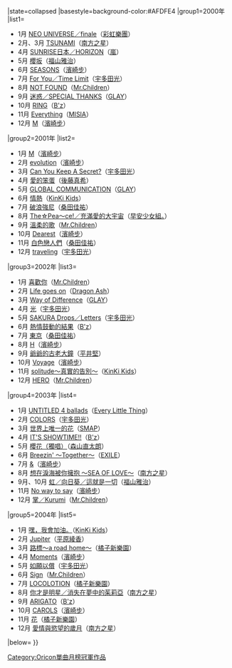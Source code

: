{{Navbox
|bodyclass=hlist

|name=Oricon單曲月榜冠軍 (2000年代前期)
|title=[[Oricon公信榜|Oricon]][[單曲]]月榜冠軍作品及獲得者{{#if:{{{1|}}}|（{{{1|}}}）|}}
|state=<includeonly>collapsed</includeonly>
|basestyle=background-color:#AFDFE4
|group1=2000年
|list1=
*1月 [[NEO UNIVERSE/finale|NEO UNIVERSE／finale]]（[[彩虹樂團]]）
*2月、3月 [[海嘯 (單曲)|TSUNAMI]]（[[南方之星]]）
*4月 [[SUNRISE日本/HORIZON|SUNRISE日本／HORIZON]]（[[嵐]]）
*5月 [[櫻坂 (福山雅治歌曲)|櫻坂]]（[[福山雅治]]）
*6月 [[SEASONS]]（[[濱崎步]]）
*7月 [[For You/Time Limit|For You／Time Limit]]（[[宇多田光]]）
*8月 [[NOT FOUND (單曲)|NOT FOUND]]（[[Mr.Children]]）
*9月 [[迷惑/SPECIAL THANKS|迷惑／SPECIAL THANKS]]（[[GLAY]]）
*10月 [[RING (B'z單曲)|RING]]（[[B'z]]）
*11月 [[Everything (MISIA單曲)|Everything]]（[[MISIA]]）
*12月 [[M (濱崎步單曲)|M]]（[[濱崎步]]）
|group2=2001年
|list2=
*1月 [[M (濱崎步單曲)|M]]（[[濱崎步]]）
*2月 [[evolution (濱崎步單曲)|evolution]]（[[濱崎步]]）
*3月 [[Can You Keep A Secret?]]（[[宇多田光]]）
*4月 [[愛的笨蛋]]（[[後藤真希]]）
*5月 [[GLOBAL COMMUNICATION]]（[[GLAY]]）
*6月 [[情熱]]（[[近畿小子|KinKi Kids]]）
*7月 [[破浪強尼]]（[[桑田佳祐]]）
*8月 [[The☆Pea～ce! / 充滿愛的大宇宙|The☆Pea～ce!／充滿愛的大宇宙]]（[[早安少女組。]]）
*9月 [[溫柔的歌]]（[[Mr.Children]]）
*10月 [[Dearest (濱崎步單曲)|Dearest]]（[[濱崎步]]）
*11月 [[白色戀人們]]（[[桑田佳祐]]）
*12月 [[traveling (單曲)|traveling]]（[[宇多田光]]）
|group3=2002年
|list3=
*1月 [[喜歡你 (Mr.Children單曲)|喜歡你]]（[[Mr.Children]]）
*2月 [[Life goes on (Dragon Ash單曲)|Life goes on]]（[[Dragon Ash]]）
*3月 [[Way of Difference]]（[[GLAY]]）
*4月 [[光 (宇多田光單曲)|光]]（[[宇多田光]]）
*5月 [[SAKURA Drops/Letters|SAKURA Drops／Letters]]（[[宇多田光]]）
*6月 [[熱情鼓動的結果]]（[[B'z]]）
*7月 [[東京 (桑田佳祐單曲)|東京]]（[[桑田佳祐]]）
*8月 [[H (濱崎步單曲)|H]]（[[濱崎步]]）
*9月 [[爺爺的古老大鐘 (平井堅單曲)|爺爺的古老大鐘]]（[[平井堅]]）
*10月 [[Voyage]]（[[濱崎步]]）
*11月 [[solitude～真實的告別～]]（[[近畿小子|KinKi Kids]]）
*12月 [[HERO (Mr.Children單曲)|HERO]]（[[Mr.Children]]）
|group4=2003年
|list4=
*1月 [[UNTITLED 4 ballads]]（[[小事樂團|Every Little Thing]]）
*2月 [[COLORS (單曲)|COLORS]]（[[宇多田光]]）
*3月 [[世界上唯一的花]]（[[SMAP]]）
*4月 [[IT'S SHOWTIME!!]]（[[B'z]]）
*5月 [[櫻花 (森山直太朗)|櫻花（獨唱）]]（[[森山直太朗]]）
*6月 [[Breezin' ～Together～]]（[[放浪兄弟|EXILE]]）
*7月 [[& (濱崎步單曲)|&]]（[[濱崎步]]）
*8月 [[想在淚海被你擁抱 ～SEA OF LOVE～]]（[[南方之星]]）
*9月、10月 [[虹/向日葵/這就是一切|虹／向日葵／這就是一切]]（[[福山雅治]]）
*11月 [[No way to say]]（[[濱崎步]]）
*12月 [[掌/Kurumi|掌／Kurumi]]（[[Mr.Children]]）
|group5=2004年
|list5=
*1月 [[嘿，我會加油。]]（[[近畿小子|KinKi Kids]]）
*2月 [[Jupiter (平原綾香單曲)|Jupiter]]（[[平原綾香]]）
*3月 [[路標～a road home～]]（[[橘子新樂園]]）
*4月 [[Moments (濱崎步單曲)|Moments]]（[[濱崎步]]）
*5月 [[如願以償]]（[[宇多田光]]）
*6月 [[Sign (Mr.Children單曲)|Sign]]（[[Mr.Children]]）
*7月 [[LOCOLOTION]]（[[橘子新樂園]]）
*8月 [[你才是明星/消失在夢中的茱莉亞|你才是明星／消失在夢中的茱莉亞]]（[[南方之星]]）
*9月 [[ARIGATO]]（[[B'z]]）
*10月 [[CAROLS]]（[[濱崎步]]）
*11月 [[花 (橘子新樂園單曲)|花]]（[[橘子新樂園]]）
*12月 [[愛情與慾望的歲月]]（[[南方之星]]）
|below={{Oricon單曲月榜冠軍/年份別模板}}
}}<noinclude>
[[Category:Oricon單曲月榜冠軍作品]]
</noinclude>